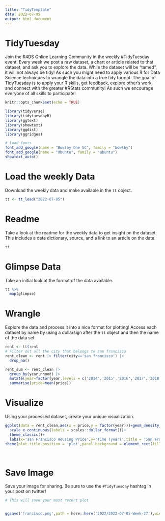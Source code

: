 ```yaml
---
title: "TidyTemplate"
date: 2022-07-05
output: html_document
---
```


# TidyTuesday

Join the R4DS Online Learning Community in the weekly #TidyTuesday event!
Every week we post a raw dataset, a chart or article related to that dataset, and ask you to explore the data.
While the dataset will be “tamed”, it will not always be tidy! As such you might need to apply various R for Data Science techniques to wrangle the data into a true tidy format.
The goal of TidyTuesday is to apply your R skills, get feedback, explore other’s work, and connect with the greater #RStats community!
As such we encourage everyone of all skills to participate!

```r

knitr::opts_chunk$set(echo = TRUE)

library(tidyverse)
library(tidytuesdayR)
library(ggtext)
library(showtext)
library(ggdist)
library(ggridges)

# load fonts
font_add_google(name = "Bowlby One SC", family = "bowlby")
font_add_google(name = "Ubuntu", family = "ubuntu")
showtext_auto()


```

# Load the weekly Data

Download the weekly data and make available in the `tt` object.

```r

tt <- tt_load("2022-07-05")

```


# Readme

Take a look at the readme for the weekly data to get insight on the dataset.
This includes a data dictionary, source, and a link to an article on the data.

```r

tt

```


# Glimpse Data

Take an initial look at the format of the data available.

```r

tt %>% 
  map(glimpse)

```

# Wrangle

Explore the data and process it into a nice format for plotting! Access each dataset by name by using a dollarsign after the `tt` object and then the name of the data set.

```r
rent <- tt$rent
# Filter out all the city that belongs to san francisco
rent_clean <- rent |> filter(city=='san francisco') |> 
  drop_na()

rent_sum <- rent_clean |> 
  group_by(year,nhood) |> 
  mutate(year=factor(year,levels = c('2014','2015','2016','2017','2018'))) |> 
  summarise(price=mean(price))


```


# Visualize

Using your processed dataset, create your unique visualization.

```r
ggplot(data = rent_clean,aes(x = price,y = factor(year)))+geom_density_ridges2()+
  scale_x_continuous(labels = scales::dollar_format())+
  theme_classic()+
  labs(x='san Francisco Housing Price',y='Time (year)',title = 'San Francisco House Price Distribution over Time')+coord_cartesian(expand = FALSE)+
theme(plot.title.position = 'plot',panel.background = element_rect(fill = 'black'),text = element_text(family = 'ubuntu',size = 18,colour = 'steelblue'))

  
```

# Save Image

Save your image for sharing. Be sure to use the `#TidyTuesday` hashtag in your post on twitter! 

```r

# This will save your most recent plot


ggsave('francisco.png',path = here::here('2022/2022-07-05-Week-27'),width = 12,height = 9,dpi = 400,units = 'cm')

```
